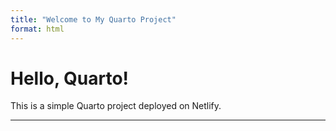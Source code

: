 ```yaml
---
title: "Welcome to My Quarto Project"
format: html
---
```


# Hello, Quarto!

This is a simple Quarto project deployed on Netlify.

---